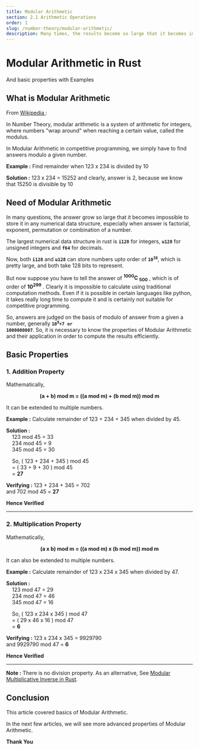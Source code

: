 ```yaml
---
title: Modular Arithmetic
section: 2.1 Arithmetic Operations
order: 1
slug: /number-theory/modular-arithmetic/
description: Many times, the results become so large that it becomes impossible to store them in any numerical data structure. This article covers basics of Modular Arithmetic.
---
```


# Modular Arithmetic in Rust
And basic properties with Examples

## What is Modular Arithmetic

From <a target="_blank" rel="noreferrer noopener" href="https://en.wikipedia.org/wiki/Modular_arithmetic#:~:text=In%20mathematics%2C%20modular%20arithmetic%20is,Disquisitiones%20Arithmeticae%2C%20published%20in%201801."> Wikipedia </a>:

In Number Theory, modular arithmetic is a system of arithmetic for integers, where numbers "wrap around" when reaching a certain value, called the modulus.

In Modular Arithmetic in competitive programming, we simply have to find answers modulo a given number. 

**Example :** Find remainder when 123 x 234 is divided by 10

**Solution :** 123 x 234 = 15252 and clearly, answer is 2, because we know that 15250 is divisible by 10

## Need of Modular Arithmetic

In many questions, the answer grow so large that it becomes impossible to store it in any numerical data structure, especially when answer is factorial, exponent, permutation or combination of a number.

The largest numerical data structure in rust is **`i128`** for integers, **`u128`** for unsigned integers and **`f64`** for decimals.

Now, both **`i128`** and **`u128`** can store numbers upto order of **<code>10<sup>38</sup></code>**, which is pretty large, and both take 128 bits to represent.

But now suppose you have to tell the answer of **<sup>1000</sup>C <sub>500</sub>** , which is of order of **10<sup>299</sup>** . Clearly it is impossible to calculate using traditional computation methods. Even if it is possible in certain languages like python, it takes really long time to compute it and is certainly not suitable for competitive programming.

So, answers are judged on the basis of modulo of answer from a given a number, generally **<code>10<sup>9</sup>+7 or 1000000007</code>**. So, it is necessary to know the properties of Modular Arithmetic and their application in order to compute the results efficiently.

## Basic Properties
### 1. Addition Property

Mathematically,
<center> <b>(a + b) mod m = ((a mod m) + (b mod m)) mod m</b> </center>

It can be extended to multiple numbers.

**Example :** Calculate remainder of 123 + 234 + 345 when divided by 45.

**Solution :**<br />
&nbsp; &nbsp; 123 mod 45 = 33 <br />
&nbsp; &nbsp; 234 mod 45 = 9 <br />
&nbsp; &nbsp; 345 mod 45 = 30 <br />

&nbsp; &nbsp; So, ( 123 + 234 + 345 ) mod 45 <br />
&nbsp; &nbsp; = ( 33 + 9 + 30 ) mod 45 <br />
&nbsp; &nbsp; = **27** <br />

**Verifying :**
123 + 234 + 345 = 702 <br />
and 702 mod 45 = **27** <br />

**Hence Verified**

<hr />

### 2. Multiplication Property

Mathematically,
<center> <b>(a x b) mod m = ((a mod m) x (b mod m)) mod m</b> </center>

It can also be extended to multiple numbers.

**Example :** Calculate remainder of 123 x 234 x 345 when divided by 47.

**Solution :**<br />
&nbsp; &nbsp; 123 mod 47 = 29 <br />
&nbsp; &nbsp; 234 mod 47 = 46 <br />
&nbsp; &nbsp; 345 mod 47 = 16 <br />

&nbsp; &nbsp; So, ( 123 x 234 x 345 ) mod 47 <br />
&nbsp; &nbsp; = ( 29 x  46 x  16 ) mod 47 <br />
&nbsp; &nbsp; = **6** <br />

**Verifying :**
123 x 234 x 345 = 9929790 <br />
and 9929790 mod 47 = **6** <br />

**Hence Verified**

<hr />

**Note :** There is no division property. As an alternative, See [Modular Multiplicative Inverse in Rust](/number-theory/modular-inverse/).

## Conclusion

This article covered basics of Modular Arithmetic.

In the next few articles, we will see more advanced properties of Modular Arithmetic.

**Thank You**



<SEO title="Modular Arithmetic - Rust Programming"
        description="Many times, the results become so large that it becomes impossible to store them in any numerical data structure. This article covers basics of Modular Arithmetic."
/>
